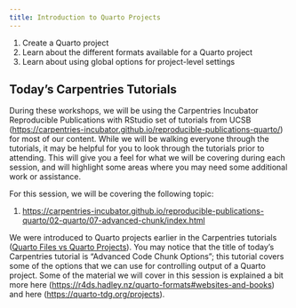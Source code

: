 ```yaml
---
title: Introduction to Quarto Projects
---
```


::: {.callout-note title="Learning Objectives"}
1.  Create a Quarto project
2.  Learn about the different formats available for a Quarto project
3.  Learn about using global options for project-level settings
:::

## Today's Carpentries Tutorials

During these workshops, we will be using the Carpentries Incubator Reproducible Publications with RStudio set of tutorials from UCSB (<https://carpentries-incubator.github.io/reproducible-publications-quarto/>) for most of our content. While we will be walking everyone through the tutorials, it may be helpful for you to look through the tutorials prior to attending. This will give you a feel for what we will be covering during each session, and will highlight some areas where you may need some additional work or assistance.

For this session, we will be covering the following topic:

1.  <https://carpentries-incubator.github.io/reproducible-publications-quarto/02-quarto/07-advanced-chunk/index.html>

We were introduced to Quarto projects earlier in the Carpentries tutorials ([Quarto Files vs Quarto Projects](https://carpentries-incubator.github.io/reproducible-publications-quarto/01-repro-project-org/02-reproducibility/index.html#quarto-projects)). You may notice that the title of today's Carpentries tutorial is "Advanced Code Chunk Options"; this tutorial covers some of the options that we can use for controlling output of a Quarto project. Some of the material we will cover in this session is explained a bit more here (<https://r4ds.hadley.nz/quarto-formats#websites-and-books>) and here (<https://quarto-tdg.org/projects>).